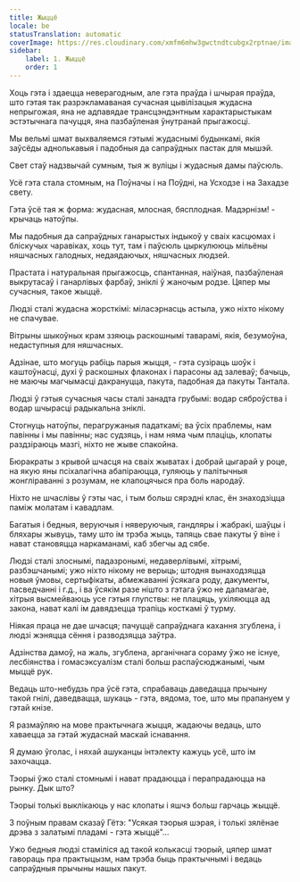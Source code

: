 ```yaml
---
title: Жыццё
locale: be
statusTranslation: automatic
coverImage: https://res.cloudinary.com/xmfm6mhw3gwctndtcubgx2rptnae/image/upload/v1741354419/small_cover_la_gran_rebelion_28716e29d2.webp
sidebar:
    label: 1. Жыццё
    order: 1
---
```

Хоць гэта і здаецца неверагодным, але гэта праўда і шчырая праўда, што гэтая так разрэкламаваная сучасная цывілізацыя жудасна непрыгожая, яна не адпавядае трансцэндэнтным характарыстыкам эстэтычнага пачуцця, яна пазбаўленая ўнутранай прыгажосці.

Мы вельмі шмат выхваляемся гэтымі жудаснымі будынкамі, якія заўсёды аднолькавыя і падобныя да сапраўдных пастак для мышэй.

Свет стаў надзвычай сумным, тыя ж вуліцы і жудасныя дамы паўсюль.

Усё гэта стала стомным, на Поўначы і на Поўдні, на Усходзе і на Захадзе свету.

Гэта ўсё тая ж форма: жудасная, млосная, бясплодная. Мадэрнізм! - крычаць натоўпы.

Мы падобныя да сапраўдных ганарыстых індыкоў у сваіх касцюмах і бліскучых чаравіках, хоць тут, там і паўсюль цыркулююць мільёны няшчасных галодных, недаядаючых, няшчасных людзей.

Прастата і натуральная прыгажосць, спантанная, наіўная, пазбаўленая выкрутасаў і ганарлівых фарбаў, зніклі ў жаночым родзе. Цяпер мы сучасныя, такое жыццё.

Людзі сталі жудасна жорсткімі: міласэрнасць астыла, ужо ніхто нікому не спачувае.

Вітрыны шыкоўных крам ззяюць раскошнымі таварамі, якія, безумоўна, недаступныя для няшчасных.

Адзінае, што могуць рабіць парыя жыцця, - гэта сузіраць шоўк і каштоўнасці, духі ў раскошных флаконах і парасоны ад залеваў; бачыць, не маючы магчымасці дакрануцца, пакута, падобная да пакуты Тантала.

Людзі ў гэтыя сучасныя часы сталі занадта грубымі: водар сяброўства і водар шчырасці радыкальна зніклі.

Стогнуць натоўпы, перагружаныя падаткамі; ва ўсіх праблемы, нам павінны і мы павінны; нас судзяць, і нам няма чым плаціць, клопаты раздзіраюць мазгі, ніхто не жыве спакойна.

Бюракраты з крывой шчасця на сваіх жыватах і добрай цыгарай у роце, на якую яны псіхалагічна абапіраюцца, гуляюць у палітычныя жонгліраванні з розумам, не клапоцячыся пра боль народаў.

Ніхто не шчаслівы ў гэты час, і тым больш сярэдні клас, ён знаходзіцца паміж молатам і кавадлам.

Багатыя і бедныя, веруючыя і няверуючыя, гандляры і жабракі, шаўцы і бляхары жывуць, таму што ім трэба жыць, тапяць свае пакуты ў віне і нават становяцца наркаманамі, каб збегчы ад сябе.

Людзі сталі злоснымі, падазронымі, недаверлівымі, хітрымі, разбэшчанымі; ужо ніхто нікому не верыць; штодня вынаходзяцца новыя ўмовы, сертыфікаты, абмежаванні ўсякага роду, дакументы, пасведчанні і г.д., і ва ўсякім разе нішто з гэтага ўжо не дапамагае, хітрыя высмейваюць усе гэтыя глупствы: не плацяць, ухіляюцца ад закона, нават калі ім давядзецца трапіць косткамі ў турму.

Ніякая праца не дае шчасця; пачуццё сапраўднага кахання згублена, і людзі жэняцца сёння і разводзяцца заўтра.

Адзінства дамоў, на жаль, згублена, арганічнага сораму ўжо не існуе, лесбіянства і гомасэксуалізм сталі больш распаўсюджанымі, чым мыццё рук.

Ведаць што-небудзь пра ўсё гэта, спрабаваць даведацца прычыну такой гнілі, даведвацца, шукаць - гэта, вядома, тое, што мы прапануем у гэтай кнізе.

Я размаўляю на мове практычнага жыцця, жадаючы ведаць, што хаваецца за гэтай жудаснай маскай існавання.

Я думаю ўголас, і няхай ашуканцы інтэлекту кажуць усё, што ім захочацца.

Тэорыі ўжо сталі стомнымі і нават прадаюцца і перапрадаюцца на рынку. Дык што?

Тэорыі толькі выклікаюць у нас клопаты і яшчэ больш гарчаць жыццё.

З поўным правам сказаў Гётэ: "Усякая тэорыя шэрая, і толькі зялёнае дрэва з залатымі пладамі - гэта жыццё"...

Ужо бедныя людзі стаміліся ад такой колькасці тэорый, цяпер шмат гавораць пра практыцызм, нам трэба быць практычнымі і ведаць сапраўдныя прычыны нашых пакут.

